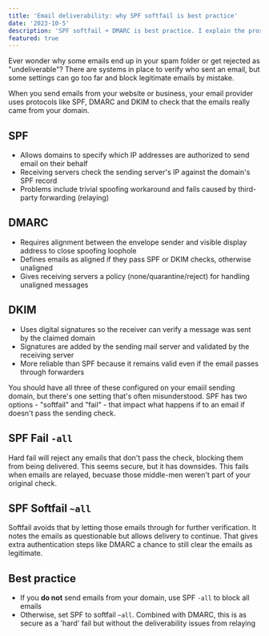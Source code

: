 ```yaml
---
title: 'Email deliverability: why SPF softfail is best practice'
date: '2023-10-5'
description: 'SPF softfail + DMARC is best practice. I explain the pros and cons of SPF softfail vs hardfail, how DMARC and DKIM work, and tips on making sure your emails get through'
featured: true
---
```


Ever wonder why some emails end up in your spam folder or get rejected as "undeliverable"? There are systems in place to verify who sent an email, but some settings can go too far and block legitimate emails by mistake.

When you send emails from your website or business, your email provider uses protocols like SPF, DMARC and DKIM to check that the emails really came from your domain.

## SPF

- Allows domains to specify which IP addresses are authorized to send email on their behalf
- Receiving servers check the sending server's IP against the domain's SPF record
- Problems include trivial spoofing workaround and fails caused by third-party forwarding (relaying)

## DMARC

- Requires alignment between the envelope sender and visible display address to close spoofing loophole
- Defines emails as aligned if they pass SPF or DKIM checks, otherwise unaligned
- Gives receiving servers a policy (none/quarantine/reject) for handling unaligned messages

## DKIM

- Uses digital signatures so the receiver can verify a message was sent by the claimed domain
- Signatures are added by the sending mail server and validated by the receiving server
- More reliable than SPF because it remains valid even if the email passes through forwarders

You should have all three of these configured on your emaiil sending domain, but there's one setting that's often misunderstood. SPF has two options - "softfail" and "fail" - that impact what happens if to an email if doesn't pass the sending check.

## SPF Fail `-all`

Hard fail will reject any emails that don't pass the check, blocking them from being delivered. This seems secure, but it has downsides. This fails when emails are relayed, becuase those middle-men weren't part of your original check.

## SPF Softfail `~all`

Softfail avoids that by letting those emails through for further verification. It notes the emails as questionable but allows delivery to continue. That gives extra authentication steps like DMARC a chance to still clear the emails as legitimate.

## Best practice

- If you **do not** send emails from your domain, use SPF `-all` to block all emails
- Otherwise, set SPF to softfail `~all`. Combined with DMARC, this is as secure as a 'hard' fail but without the deliverability issues from relaying
